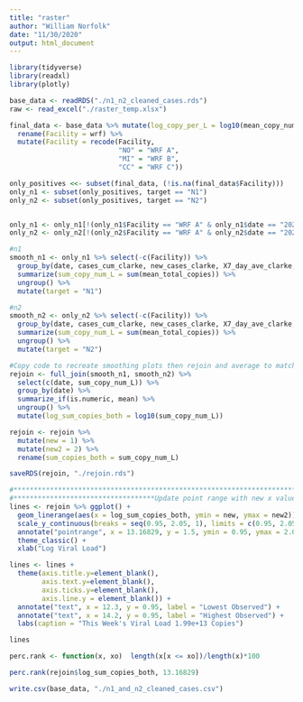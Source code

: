 ```yaml
---
title: "raster"
author: "William Norfolk"
date: "11/30/2020"
output: html_document
---
```


```r
library(tidyverse)
library(readxl)
library(plotly)
```

```r
base_data <- readRDS("./n1_n2_cleaned_cases.rds")
raw <- read_excel("./raster_temp.xlsx")
```

```r
final_data <- base_data %>% mutate(log_copy_per_L = log10(mean_copy_num_L)) %>%
  rename(Facility = wrf) %>%
  mutate(Facility = recode(Facility, 
                           "NO" = "WRF A",
                           "MI" = "WRF B",
                           "CC" = "WRF C"))

only_positives <<- subset(final_data, (!is.na(final_data$Facility)))
only_n1 <- subset(only_positives, target == "N1")
only_n2 <- subset(only_positives, target == "N2")


only_n1 <- only_n1[!(only_n1$Facility == "WRF A" & only_n1$date == "2020-11-02"), ]
only_n2 <- only_n2[!(only_n2$Facility == "WRF A" & only_n2$date == "2020-11-02"), ]

#n1
smooth_n1 <- only_n1 %>% select(-c(Facility)) %>% 
  group_by(date, cases_cum_clarke, new_cases_clarke, X7_day_ave_clarke, cases_per_100000_clarke) %>%
  summarize(sum_copy_num_L = sum(mean_total_copies)) %>%
  ungroup() %>%
  mutate(target = "N1")

#n2
smooth_n2 <- only_n2 %>% select(-c(Facility)) %>% 
  group_by(date, cases_cum_clarke, new_cases_clarke, X7_day_ave_clarke, cases_per_100000_clarke) %>%
  summarize(sum_copy_num_L = sum(mean_total_copies)) %>%
  ungroup() %>%
  mutate(target = "N2")

#Copy code to recreate smoothing plots then rejoin and average to match methods on website
rejoin <- full_join(smooth_n1, smooth_n2) %>%
  select(c(date, sum_copy_num_L)) %>%
  group_by(date) %>%
  summarize_if(is.numeric, mean) %>%
  ungroup() %>%
  mutate(log_sum_copies_both = log10(sum_copy_num_L))

```

```r
rejoin <- rejoin %>% 
  mutate(new = 1) %>%
  mutate(new2 = 2) %>%
  rename(sum_copies_both = sum_copy_num_L)
```

```r
saveRDS(rejoin, "./rejoin.rds")
```


```r
#**************************************************************************************************************
#***********************************Update point range with new x value****************************************
lines <- rejoin %>% ggplot() +
  geom_linerange(aes(x = log_sum_copies_both, ymin = new, ymax = new2)) + 
  scale_y_continuous(breaks = seq(0.95, 2.05, 1), limits = c(0.95, 2.05)) +
  annotate("pointrange", x = 13.16829, y = 1.5, ymin = 0.95, ymax = 2.05, color = "red", size =1) +
  theme_classic() +
  xlab("Log Viral Load")

lines <- lines +   
  theme(axis.title.y=element_blank(),
        axis.text.y=element_blank(),
        axis.ticks.y=element_blank(),
        axis.line.y = element_blank()) +
  annotate("text", x = 12.3, y = 0.95, label = "Lowest Observed") +
  annotate("text", x = 14.2, y = 0.95, label = "Highest Observed") +
  labs(caption = "This Week's Viral Load 1.99e+13 Copies")

lines
```

```r
perc.rank <- function(x, xo)  length(x[x <= xo])/length(x)*100

perc.rank(rejoin$log_sum_copies_both, 13.16829)
```

```r
write.csv(base_data, "./n1_and_n2_cleaned_cases.csv")
```

